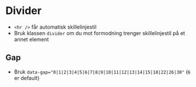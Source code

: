 
<Meta of={stories} />

# Divider
- `<hr />` får automatisk skillelinjestil
- Bruk klassen `divider` om du mot formodning trenger skillelinjestil på et annet element
<Canvas of={stories.Default} />

## Gap
- Bruk `data-gap="0|1|2|3|4|5|6|7|8|9|10|11|12|13|14|15|18|22|26|30"` (`6` er default)
<Canvas of={stories.Gap} />